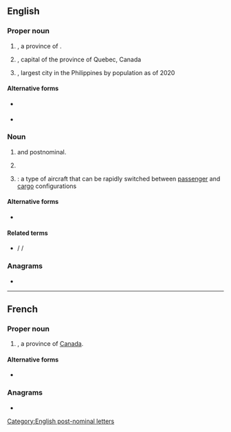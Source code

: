 {{also|Qc|qc|Qc.|Q.C.|Q. C.}}
==English==

===Proper noun===
{{en-proper noun}}

# {{abbreviation of|en|Quebec|nodot=1}}, a province of {{l|en|Canada}}.
#: {{coordinate terms|en|AB|BC|MB|NB|NL|NS|NT|NU|ON|PE|SK|YT}}
# {{abbreviation of|en|Quebec City|nodot=1}}, capital of the province of Quebec, Canada
# {{initialism of|en|Quezon City|nodot=1}}, largest city in the Philippines by population as of 2020

====Alternative forms====
* {{sense|Canadian province}} {{alter|en|Qc|Qc.}}
* {{sense|Canadian city}} {{alter|en|Q.C.|Q. C.}}

===Noun===
{{en-noun|~}}

# {{initialism of|en|Queen's Counsel}} and postnominal.
# {{initialism of|en|quality control}}
# {{lb|en|aviation}} {{initialism of|en|[[quick]] [[change]]|nodot=1}}: a type of aircraft that can be rapidly switched between [[passenger]] and [[cargo]] configurations

====Alternative forms====
* {{alter|en|Q.C.|Q. C.}} {{q|not including ''chloroquine''}}

====Related terms====
* {{sense|Queen's Counsel}} {{l|en|KC}} / {{l|en|K.C.}} / {{l|en|K. C.}} {{gloss|King's Counsel}}

===Anagrams===
* {{anagrams|en|a=cq|CQ}}

[[Category:English post-nominal letters‎]]

----

==French==

===Proper noun===
{{head|fr|proper noun}}

# {{abbreviation of|en|[[Québec]]|dot}}, a province of [[Canada]].

====Alternative forms====
* {{alt|fr|Qc|Qc.}}

===Anagrams===
* {{l|fr|CQ}}